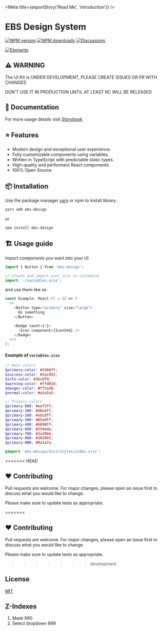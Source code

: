 
<Meta title={exportStory('Read Me', 'introduction')} />

# EBS Design System

[![NPM version][npm-image]][npm-url] 
[![NPM downloads][download-image]][download-url]
[![Discussions][discussions-image]][discussions-url]



[![Elements][elements-image]][elements-url]

[npm-image]: http://img.shields.io/npm/v/ebs-design.svg?style=flat-square
[npm-url]: http://npmjs.org/package/ebs-design
[elements-image]: https://storage.fileservice.dev/media/7f2ea394-4437-4c76-be63-0d8e4418cfe7.png
[elements-url]: https://ebs-integrator.github.io/ebs-design/
[download-image]: https://img.shields.io/npm/dm/ebs-design.svg?style=flat-square
[download-url]: https://npmjs.org/package/ebs-design
[discussions-image]: https://img.shields.io/badge/discussions-on%20github-blue?style=flat-square
[discussions-url]: https://github.com/ebs-integrator/ebs-design/discussions


## ⚠️ WARNING

The UI Kit is UNDER DEVELOPMENT, PLEASE CREATE ISSUES OR PR WITH CHANGES

DON'T USE IT IN PRODUCTION UNTIL AT LEAST RC WILL BE RELEASED

## 🧾 Documentation

For more usage details visit [Storybook](https://ebs-integrator.github.io/ebs-design/)

## ⭐ Features

- Modern design and exceptional user experience.
- Fully customizable components using variables.
- Written in TypeScript with predictable static types.
- High-quality and performant React components.
- 100% Open Source.


## 📦 Installation

Use the package manager [yarn](https://classic.yarnpkg.com/en/docs/install/#debian-stable) or npm to install library.

```bash
yarn add ebs-design
```

or

```bash
npm install ebs-design
```

## 🏗️ Usage guide

Import components you want into your UI

```javascript
import { Button } from 'ebs-design';

// Create and import your scss to customize
import './variables.scss';
```

and use them like so

```javascript
const Example: React.FC = () => (
  <>
    <Button type="primary" size="large">
      Do something
    </Button>

    <Badge count={1}>
      <Icon component={IconSVG} />
    </Badge>
  </>
);
```

#### Example of `variables.scss`

```scss
// Main colors
$primary-color: #3366ff;
$success-color: #2ac952;
$info-color: #3bc0f9;
$warning-color: #ffd83d;
$danger-color: #ff3a30;
$normal-color: #a5a5a5;

// Primary colors
$primary-000: #eef5ff;
$primary-100: #d6e4ff;
$primary-200: #adc8ff;
$primary-300: #85a9ff;
$primary-400: #6690ff;
$primary-600: #254eda;
$primary-700: #1a39b6;
$primary-800: #102693;
$primary-900: #0a1a7a;

@import 'ebs-design/dist/styles/index.scss';
```
<<<<<<< HEAD

## ❤️ Contributing

Pull requests are welcome. For major changes, please open an issue first to discuss what you would like to change.

Please make sure to update tests as appropriate.

=======

## ❤️ Contributing

Pull requests are welcome. For major changes, please open an issue first to discuss what you would like to change.

Please make sure to update tests as appropriate.

>>>>>>> development
## License

[MIT](https://choosealicense.com/licenses/mit/)

## Z-Indexes

1. Mask 990
2. Select dropdown 999
